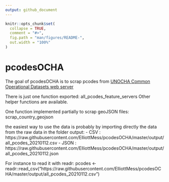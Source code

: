 ```yaml
---
output: github_document
---
```


<!-- README.md is generated from README.Rmd. Please edit that file -->

```r
knitr::opts_chunk$set(
  collapse = TRUE,
  comment = "#>",
  fig.path = "man/figures/README-",
  out.width = "100%"
)
```

# pcodesOCHA

<!-- badges: start -->
<!-- badges: end -->

The goal of pcodesOCHA is to scrap pcodes from [UNOCHA Common Operational Datasets web server](https://gistmaps.itos.uga.edu/arcgis/rest/services)

There is just one function exported: all_pcodes_feature_servers
Other helper functions are available.

One function implemented partially to scrap geoJSON files: scrap_country_geojson

the easiest way to use the data is probably by importing directly the data from the raw data in the folder output:
- CSV : https://raw.githubusercontent.com/ElliottMess/pcodesOCHA/master/output/all_pcodes_20210112.csv
- JSON : https://raw.githubusercontent.com/ElliottMess/pcodesOCHA/master/output/all_pcodes_20210112.json

For instance to read it with readr: pcodes <- readr::read_csv("https://raw.githubusercontent.com/ElliottMess/pcodesOCHA/master/output/all_pcodes_20210112.csv")



